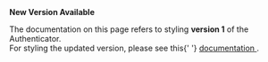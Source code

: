<Callout warning={true}>
  <b>New Version Available</b>
  <p>
    The documentation on this page refers to styling <b>version 1</b> of the
    Authenticator.
    <br />
    For styling the updated version, please see this{' '}
    <a href="https://ui.docs.amplify.aws/react/components/authenticator/customization#styling">
      documentation
    </a>
    .
  </p>
</Callout>
